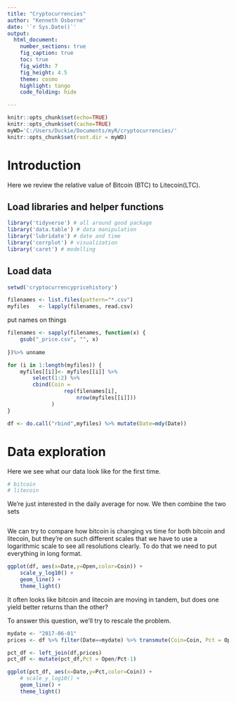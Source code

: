 ```yaml
---
title: "Cryptocurrencies"
author: "Kenneth Osborne"
date: '`r Sys.Date()`'
output:
  html_document:
    number_sections: true
    fig_caption: true
    toc: true
    fig_width: 7
    fig_height: 4.5
    theme: cosmo
    highlight: tango
    code_folding: hide

---
```


```r
knitr::opts_chunk$set(echo=TRUE)
knitr::opts_chunk$set(cache=TRUE)
myWD='C:/Users/Duckie/Documents/myR/cryptocurrencies/'
knitr::opts_chunk$set(root.dir = myWD)
```

# Introduction

Here we review the relative value of Bitcoin (BTC) to Litecoin(LTC).

## Load libraries and helper functions

```r
library('tidyverse') # all around good package
library('data.table') # data manipulation
library('lubridate') # date and time
library('corrplot') # visualization
library('caret') # modelling
```

## Load data



```r
setwd('cryptocurrencypricehistory')

filenames <- list.files(pattern="*.csv") 
myfiles   <- lapply(filenames, read.csv)

```

put names on things

```r
filenames <- sapply(filenames, function(x) {
    gsub("_price.csv", "", x)
    
})%>% unname

for (i in 1:length(myfiles)) {
    myfiles[[i]]<- myfiles[[i]] %>% 
        select(1:2) %>% 
        cbind(Coin = 
                  rep(filenames[i],
                      nrow(myfiles[[i]]))
              )
}

df <- do.call("rbind",myfiles) %>% mutate(Date=mdy(Date))

```

# Data exploration

Here we see what our data look like for the first time.

```r
# bitcoin
# litecoin
```
We're just interested in the daily average for now. We then combine the two sets

```r

```
We can try to compare how bitcoin is changing vs time for both bitcoin and litecoin, but they're on such different scales that we have to use a logarithmic scale to see all resolutions clearly. To do that we need to put everything in long format.

```r
ggplot(df, aes(x=Date,y=Open,color=Coin)) + 
    scale_y_log10() +
    geom_line() + 
    theme_light()
```

It often looks like bitcoin and litecoin are moving in tandem, but does one yield better returns than the other?

To answer this question, we'll try to rescale the problem.

```r
mydate <- "2017-06-01"
prices <- df %>% filter(Date==mydate) %>% transmute(Coin=Coin, Pct = Open)
```



```r
pct_df <- left_join(df,prices)
pct_df <- mutate(pct_df,Pct = Open/Pct-1)

ggplot(pct_df, aes(x=Date,y=Pct,color=Coin)) + 
    # scale_y_log10() +
    geom_line() + 
    theme_light()
```